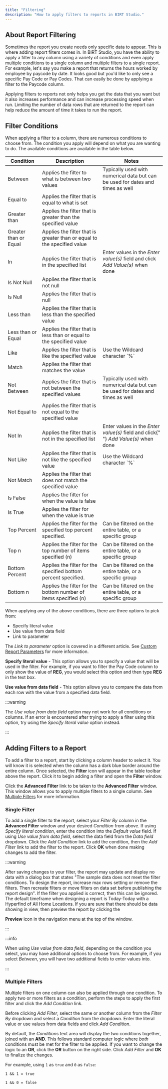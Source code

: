 ```yaml
---
title: "Filtering"
description: "How to apply filters to reports in BIRT Studio."
---
```



## About Report Filtering

Sometimes the report you create needs only specific data to appear. This is where adding report filters comes in. In BIRT Studio, you have the ability to apply a filter to any column using a variety of conditions and even apply multiple conditions to a single column and multiple filters to a single report. For example, let's say you make a report that returns the hours worked by employee by paycode by date. It looks good but you'd like to only see a specific Pay Code or Pay Codes. That can easily be done by applying a filter to the Paycode column.

Applying filters to reports not only helps you get the data that you want but it also increases performance and can increase processing speed when run. Limiting the number of data rows that are returned to the report can help reduce the amount of time it takes to run the report.

## Filter Conditions

When applying a filter to a column, there are numerous conditions to choose from. The condition you apply will depend on what you are wanting to do. The available conditions are available in the table below.

<div>
  <table className="hover-table">
    <thead>
      <tr>
        <th>Condition</th>
        <th>Description</th>
        <th>Notes</th>
      </tr>
    </thead>
    <tbody>
      <tr>
        <td>Between</td>
        <td>Applies the filter to what is between two values</td>
        <td>
          Typically used with numerical data but can be used for dates and times
          as well
        </td>
      </tr>
      <tr>
        <td>Equal to</td>
        <td>Applies the filter that is equal to what is set</td>
        <td></td>
      </tr>
      <tr>
        <td>Greater than</td>
        <td>Applies the filter that is greater than the specified value</td>
        <td></td>
      </tr>
      <tr>
        <td>Greater than or Equal</td>
        <td>
          Applies the filter that is greater than or equal to the specified
          value
        </td>
        <td></td>
      </tr>
      <tr>
        <td>In</td>
        <td>Applies the filter that is in the specified list</td>
        <td>
          Enter values in the <em>Enter value(s)</em> field and click <em>Add Value(s)</em> when done
        </td>
      </tr>
      <tr>
        <td>Is Not Null</td>
        <td>Applies the filter that is not null</td>
        <td></td>
      </tr>
      <tr>
        <td>Is Null</td>
        <td>Applies the filter that is null</td>
        <td></td>
      </tr>
      <tr>
        <td>Less than</td>
        <td>Applies the filter that is less than the specified value</td>
        <td></td>
      </tr>
      <tr>
        <td>Less than or Equal</td>
        <td>
          Applies the filter that is less than or equal to the specified value
        </td>
        <td></td>
      </tr>
      <tr>
        <td>Like</td>
        <td>Applies the filter that is like the specified value</td>
        <td>Use the Wildcard character `%`</td>
      </tr>
      <tr>
        <td>Match</td>
        <td>Applies the filter that matches the value</td>
        <td></td>
      </tr>
      <tr>
        <td>Not Between</td>
        <td>Applies the filter that is not between the specified values</td>
        <td>
          Typically used with numerical data but can be used for dates and times
          as well
        </td>
      </tr>
      <tr>
        <td>Not Equal to</td>
        <td>Applies the filter that is not equal to the specified value</td>
        <td></td>
      </tr>
      <tr>
        <td>Not In</td>
        <td>Applies the filter that is not in the specified list</td>
        <td>
          Enter values in the <em>Enter value(s)</em> field and click{" "}
          <em>Add Value(s)</em> when done
        </td>
      </tr>
      <tr>
        <td>Not Like</td>
        <td>Applies the filter that is not like the specified value</td>
        <td>Use the Wildcard character `%`</td>
      </tr>
      <tr>
        <td>Not Match</td>
        <td>Applies the filter that does not match the specified value</td>
        <td></td>
      </tr>
      <tr>
        <td>Is False</td>
        <td>Applies the filter for when the value is false</td>
        <td></td>
      </tr>
      <tr>
        <td>Is True</td>
        <td>Applies the filter for when the value is true</td>
        <td></td>
      </tr>
      <tr>
        <td>Top Percent</td>
        <td>Applies the filter for the specified top percent specified.</td>
        <td>Can be filtered on the entire table, or a specific group</td>
      </tr>
      <tr>
        <td>Top n</td>
        <td>Applies the filter for the top number of items specified (n)</td>
        <td>Can be filtered on the entire table, or a specific group</td>
      </tr>
      <tr>
        <td>Bottom Percent</td>
        <td>Applies the filter for the specified bottom percent specified.</td>
        <td>Can be filtered on the entire table, or a specific group</td>
      </tr>
      <tr>
        <td>Bottom n</td>
        <td>Applies the filter for the bottom number of items specified (n)</td>
        <td>Can be filtered on the entire table, or a specific group</td>
      </tr>
    </tbody>
  </table>
</div>

When applying any of the above conditions, there are three options to pick from:

- Specify literal value
- Use value from data field
- Link to parameter

The _Link to parameter_ option is covered in a different article. See [Custom Report Parameters](/docs/birt-studio/advanced/custom-report-parameters) for more information.

**Specify literal value** - This option allows you to specify a value that will be used in the filter. For example, if you want to filter the Pay Code column to only show the value of **REG**, you would select this option and then type **REG** in the text box.

**Use value from data field** - This option allows you to compare the data from each row with the value from a specified data field.

:::warning

The _Use value from data field_ option may not work for all conditions or columns. If an error is encountered after trying to apply a filter using this option, try using the _Specify literal value_ option instead.

:::

## Adding Filters to a Report

To add a filter to a report, start by clicking a column header to select it. You will know it is selected when the column has a dark blue border around the entire column. Once selected, the <Filter className="icon"/> **Filter** icon will appear in the table toolbar above the report. Click it to begin adding a filter and open the **Filter** window.

Click the **Advanced Filter** link to be taken to the **Advanced Filter** window. This window allows you to apply multiple filters to a single column. See [Multiple Filters](#multiple-filters) for more information.

### Single Filter

To add a single filter to the report, select your _Filter By_ column in the **Advanced Filter** window and your desired _Condition_ from above. If using _Specify literal condition_, enter the condition into the _Default value_ field. If using _Use value from data field_, select the data field from the _Data field_ dropdown. Click the _Add Condition_ link to add the condition, then the _Add Filter_ link to add the filter to the report. Click **OK** when done making changes to add the filter.

:::warning

After saving changes to your filter, the report may update and display no data with a dialog box that states "The sample data does not meet the filter conditions. To design the report, increase max rows setting or remove the filters. Then recreate filters or move filters on data set before publishing the report design". If the filter you applied is correct, then this can be ignored. The default timeframe when designing a report is Today-Today with a Hyperfind of All Home Locations. If you are sure that there should be data showing in view, then preview the report by clicking the <div className="youtube-icon" /> **Preview** icon in the navigation menu at the top of the window.

:::

:::info

When using _Use value from data field_, depending on the condition you select, you may have additional options to choose from. For example, if you select _Between_, you will have two additional fields to enter values into.

:::

### Multiple Filters

Multiple filters on one column can also be applied through one condition. To apply two or more filters as a condition, perform the steps to apply the first filter and click the _Add Condition_ link.

Before clicking _Add Filter_, select the same or another column from the _Filter By_ dropdown and select a _Condition_ from the dropdown. Enter the literal value or use values from data fields and click _Add Condition_.

By default, the _Conditions_ text area will display the two conditions together, joined with an **AND**. This follows standard computer logic where _both_ conditions must be met for the filter to be applied. If you want to change the logic to an **OR**, click the **OR** button on the right side. Click _Add Filter_ and **OK** to finalize the changes.

For example, using `1` as `true` and `0` as `false`:

`1 && 1 = true`

`1 && 0 = false`
